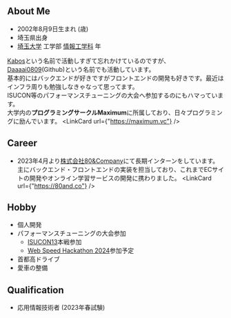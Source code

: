 
## About Me

-  2002年8月9日生まれ (<RelativeDate date="2002-08-09" format="year" />歳)
-  埼玉県出身
-  [埼玉大学](https://www.saitama-u.ac.jp/) 工学部 [情報工学科](http://www.ics.saitama-u.ac.jp/) <RelativeDate date="2021-04-01" format="year" add={1}/>年

[Kabos](https://x.com/daradara_kabos)という名前で活動しすぎて忘れかけているのですが、[Daaaai0809](https://github.com/Daaaai0809)(Github)という名前でも活動しています。  
基本的にはバックエンドが好きですがフロントエンドの開発も好きです。最近はインフラ周りも勉強しなきゃなって思ってます。  
ISUCON等のパフォーマンスチューニングの大会へ参加するのにもハマっています。  
大学内の**プログラミングサークルMaximum**に所属しており、日々プログラミングに励んでいます。
<LinkCard url={"https://maximum.vc"} />

## Career

-  2023年4月より[株式会社80&Company](https://80and.co)にて長期インターンをしています。主にバックエンド・フロントエンドの実装を担当しており、これまでECサイトの開発やオンライン学習サービスの開発に携わりました。
<LinkCard url={"https://80and.co"} />

## Hobby

-  個人開発
-  パフォーマンスチューニングの大会参加
    - [ISUCON13](https://isucon.net/archives/57801192.html)本戦参加
    - [Web Speed Hackathon 2024](https://www.cyberagent.co.jp/careers/students/career_event/detail/id=29524)参加予定
-  首都高ドライブ
-  愛車の整備

## Qualification

-  応用情報技術者 (2023年春試験)


